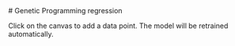 
<Prose>
# Genetic Programming regression

Click on the canvas to add a data point. The model will be retrained automatically.

<ExampleSketch />

</Prose>
